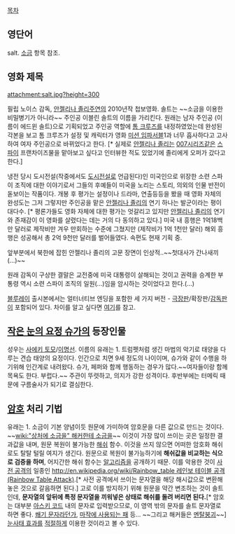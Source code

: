 [[목차]]

== 영단어 ==
salt. [[소금]] 항목 참조.

== 영화 제목 ==
attachment:salt.jpg?height=300

필립 노이스 감독, [[안젤리나 졸리]]주연의 2010년작 첩보영화. 솔트는 ~~소금을 이용한 비밀병기가 아니라~~ 주인공 이블린 솔트의 이름을 가리킨다. 원래는 남자 주인공 (이름이 에드윈 솔트)으로 기획되었고 주인공 역할에 [[톰 크루즈]]를 내정하였었는데 완성된 각본을 보고 톰 크루즈가 설정 및 캐릭터가 영화 [[미션 임파서블]]1과 너무 흡사하다고 고사하여 여자 주인공으로 바뀌었다고 한다. [* 실제로 [[안젤리나 졸리]]는 [[007]]시리즈같은 [[스파이]] 프랜차이즈물을 맡아보고 싶다고 인터뷰한 적도 있었기에 졸리에게 오퍼가 갔다고 한다.]

냉전 당시 도시전설(작중에서도 [[도시전설]]로 언급된다)인 미국인으로 위장한 소련 스파이 조직에 대한 이야기로서 그들의 후예들이 미국을 노리는 스토리, 의외의 인물 반전이 돋보이는 작품이다. 개봉 후 평가는 설정이나 드라마, 연출등등을 봤을 때 영화 자체의 완성도는 그저 그렇지만 주인공을 맡은 [[안젤리나 졸리]]의 연기 하나는 발군이라는 평이 대다수. [* 평론가들도 영화 자체에 대한 평가는 엇갈리고 있지만 [[안젤리나 졸리]]의 연기와 존재감이 이 영화를 살렸다는 데는 거의 다 동의하고 있다.] 미국 내 흥행은 1억18백만 달러로 제작비만 겨우 만회하는 수준에 그쳤지만 (제작비가 1억 1천만 달러) 해외 흥행은 성공해서 총 2억 9천만 달러를 벌어들였다. 속편도 현재 기획 중.

앞부분에서 북한에 잡힌 안젤리나 졸리의 고문 장면이 인상적..~~첫대사가 간나새끼(...)~~

원래 감독이 구상한 결말은 교전중에 미국 대통령이 살해되는 것이고 권력을 승계한 부통령 역시 소련 스파이 조직의 일원(...)임을 암시하는 것이었다고 한다.(...) 

[[블루레이]] 출시본에서는 얼터너티브 엔딩을 포함한 세 가지 버전 - [[극장판]]/확장판/[[감독판]]이 포함되어 있다. 차이를 알고 싶다면 [http://pennyway.net/1556 여기]를 참고.

== [[작은 눈의 요정 슈가]]의 등장인물 ==
성우는 [[사에키 토모]]/[[이명선]]. 이름의 유래는 1.
트럼펫처럼 생긴 마법의 악기로 태양을 다루는 견습 태양의 요정이다. 인간으로 치면 9세 정도의 나이이며, 슈가와 같이 수행을 하기위해 인간계로 내려왔다. 슈가, 페퍼와 함께 행동하는 경우가 많다.~~여자들이랑 함께 목욕도 한다. 부럽다.~~ 주관이 뚜렷하고, 의지가 강한 성격이다.
후반부에는 터메릭 때문에 구름술사가 되기로 결심한다.

== [[암호]] 처리 기법 ==
유래는 1. 소금이 기본 양념이듯 원문에 가미하여 암호문을 다른 값으로 만드는 것이다. ~~[[wiki:"상처에 소금을" 해커한테 소금을]]~~
이것이 가장 많이 쓰이는 곳은 일정한 결과값을 내며, 원문 복원이 불가능한 [[해쉬]] 함수.
이것을 쓰지 않으면 어떠한 암호화 해쉬로도 탈탈 털릴 여지가 생긴다. 원문으로 복원이 불가능하기에 '''해쉬값을 비교하는 식으로 검증을 하며''', 어지간한 해쉬 함수는 [[알고리즘]]을 공개하기 때문. 이를 악용한 것이 [[사전 공격]]의 일종인 [[http://en.wikipedia.org/wiki/Rainbow_table 레인보 테이블 공격(Rainbow Table Attack)]].[* 사전 공격에서 쓰이는 문자열을 해당 해시값으로 변환해놓은 것으로 갈음하면 된다.]
고로 이를 방지하기 위해 원문을 약간 변조하는 것이 솔트인데, '''문자열의 앞뒤에 특정 문자열을 끼워넣은 상태로 해쉬를 돌려 버리면 된다.'''[* 암호는 대부분 [[아스키 코드]] 내의 문자로 입력받으므로, 이 영역 밖의 문자를 솔트 문자열로 하면 좋다. [[쐐기 문자]]라던가, [[마작에 사용되는 패]] 등... ~~그리고 해커들은 [[멘탈붕괴]]~~] [[눈사태 효과]]를 [[적절]]하게 이용한 것이라고 볼 수 있다.
